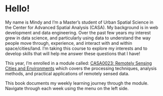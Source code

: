 # Hello! {.unnumbered}

My name is Mindy and I'm a Master's student of Urban Spatial Science in the Center for Advanced Spatial Analysis (CASA). My background is in web development and data engineering. Over the past few years my interest grew in data science, and particularly using data to understand the way people move through, experience, and interact with and within space/cities/land. I'm taking this course to explore my interests and to develop skills that will help me answer these questions that I have!

This year, I'm enrolled in a module called: [CASA0023: Remotely Sensing Cities and Environments](https://andrewmaclachlan.github.io/CASA0023/00-course_info.html) which covers the processing techniques, analysis methods, and practical applications of remotely sensed data.

This book documents my weekly learning journey through the module. Navigate through each week using the menu on the left side.
